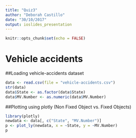 ```yaml
---
title: "Quiz3"
author: "Deborah Castillo"
date: "30/10/2017"
output: ioslides_presentation
---
```


```r
knitr::opts_chunk$set(echo = FALSE)
```

# Vehicle accidents

##Loading vehicle-accidents dataset
```r
data <- read.csv(file = "vehicle-accidents.csv")
str(data)
data$State <- as.factor(data$State)
data$MV.Number <- as.numeric(data$MV.Number)
```

##Plotting using plotly (Non Fixed Object vs. Fixed Objects)
```r
library(plotly)
newdata <- data[, c("State", "MV.Number")]
p <- plot_ly(newdata, x = ~State, y = ~MV.Number)
p
```


